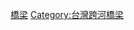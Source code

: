 {{Commons_category}}
{{Category_more|北港溪|橋}}

[[Category:北港溪水系|橋梁]]
[[Category:台灣跨河橋梁|Category:台灣跨河橋梁]]